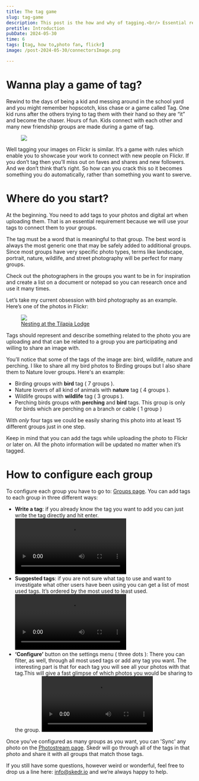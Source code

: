 ```yaml
---
title: The tag game
slug: tag-game
description: This post is the how and why of tagging.<br/> Essential reading for anyone who wants more people to discover their photos
pretitle: Introduction
pubDate: 2024-05-30
time: 6
tags: [tag, how to,photo fan, flickr]
image: /post-2024-05-30/connectorsImage.png

---
```


# Wanna play a game of tag? 

Rewind to the days of being a kid and messing around in the school yard and you might remember hopscotch, kiss chase or a game called Tag. One kid runs after the others trying to tag them with their hand so they are “it” and become the chaser. Hours of fun. Kids connect with each other and many new friendship groups are made during a game of tag.

<figure>
  <img src="/post-2024-05-30/tagging.png" />
</figure>

Well tagging your images on Flickr is similar. It’s a game with rules which enable you to showcase your work to connect with new people on Flickr. If you don’t tag then you’ll miss out on faves and shares and new followers. And we don’t think that’s right. So how can you crack this so it becomes something you do automatically, rather than something you want to swerve. 

# Where do you start?

At the beginning. You need to add tags to your photos and digital art when uploading them. That is an essential requirement because we will use your tags to connect them to your groups. 

The tag must be a word that is meaningful to that group. The best word is always the most generic one that may be safely added to additional groups. Since most groups have very specific photo types, terms like landscape, portrait, nature, wildlife, and street photography will be perfect for many groups. 

Check out the photographers in the groups you want to be in for inspiration and create a list on a document or notepad so you can research once and use it many times. 

Let’s take my current obsession with bird photography as an example. Here’s one of the photos in Flickr: 

<figure>
  <img src="/post-2024-05-30/tilapia-lodge.jpg" />
  <figcaption><a href="https://www.flickr.com/photos/enric-bisbe/53443526687/">Nesting at the Tilapia Lodge</a></figcaption>
</figure>


Tags should represent and describe something related to the photo you are uploading and that can be related to a group you are participating and willing to share an image with. 

You’ll notice that some of the tags of the image are: bird, wildlife, nature and perching. I like to share all my bird photos to Birding groups but I also share them to Nature lover groups. Here's an example:

- Birding groups with **bird** tag ( 7 groups ).
- Nature lovers of all kind of animals with **nature** tag ( 4 groups ).
- Wildlife groups with **wildlife** tag ( 3 groups ).
- Perching birds groups with **perching** and **bird** tags. This group is only for birds which are perching on a branch or cable ( 1 group )

With *only* four tags we could be easily sharing this photo into at least 15 different groups just in one step.

Keep in mind that you can add the tags while uploading the photo to Flickr or later on. All the photo information will be updated no matter when it’s tagged.

# How to configure each group

To configure each group you have to go to: <a href="https://app.skedr.io/acc/groups">Groups page</a>. You can add tags to each group in three different ways:
- **Write a tag**: if you already know the tag you want to add you can just write the tag directly and hit enter. 
  <video src="/post-2024-05-30/write-tag.webm" autoplay loop controls />
- **Suggested tags**: if you are not sure what tag to use and want to investigate what other users have been using you can get a list of most used tags. It’s ordered by the most used to least used. 
  <video src="/post-2024-05-30/suggested-tags.webm" autoplay loop controls />
- **‘Configure’** button on the settings menu ( three dots ): There you can filter, as well, through all most used tags or add any tag you want. The interesting part is that for each tag you will see all your photos with that tag.This will give a fast glimpse of which photos you would be sharing to the group. 
  <video src="/post-2024-05-30/full-feature.webm" autoplay loop controls />

Once you've configured as many groups as you want, you can 'Sync' any photo on the <a href="https://app.skedr.io/acc/photostream">Photostream page</a>. Skedr will go through all of the tags in that photo and share it with all groups that match those tags.

If you still have some questions, however weird or wonderful, feel free to drop us a line here: info@skedr.io and we’re always happy to help. 

